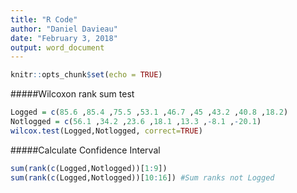 ```yaml
---
title: "R Code"
author: "Daniel Davieau"
date: "February 3, 2018"
output: word_document
---
```


```r
knitr::opts_chunk$set(echo = TRUE)
```
#####Wilcoxon rank sum test
```r
Logged = c(85.6 ,85.4 ,75.5 ,53.1 ,46.7 ,45 ,43.2 ,40.8 ,18.2)
Notlogged = c(56.1 ,34.2 ,23.6 ,18.1 ,13.3 ,-8.1 ,-20.1)
wilcox.test(Logged,Notlogged, correct=TRUE)
```
#####Calculate Confidence Interval
```r
sum(rank(c(Logged,Notlogged))[1:9])
sum(rank(c(Logged,Notlogged))[10:16]) #Sum ranks not Logged
```
